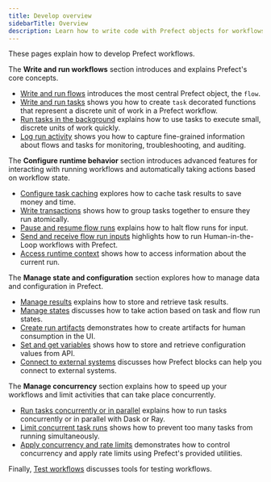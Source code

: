 ```yaml
---
title: Develop overview
sidebarTitle: Overview
description: Learn how to write code with Prefect objects for workflows you can trust.
---
```


These pages explain how to develop Prefect workflows. 

The **Write and run workflows** section introduces and explains Prefect's core concepts.

- [Write and run flows](develop/write-flows/) introduces the most central Prefect object, the `flow`. 
- [Write and run tasks](develop/write-tasks/) shows you how to create `task` decorated functions that represent a discrete unit of work in a Prefect workflow.
- [Run tasks in the background](develop/task-runners/) explains how to use tasks to execute small, discrete units of work quickly.
- [Log run activity](develop/logging/) shows you how to capture fine-grained information about flows and tasks for monitoring, troubleshooting, and auditing.

The **Configure runtime behavior** section introduces advanced features for interacting with running workflows and automatically taking actions based on workflow state.

- [Configure task caching](develop/task-caching/) explores how to cache task results to save money and time.
- [Write transactions](develop/transactions/) shows how to group tasks together to ensure they run atomically.
- [Pause and resume flow runs](develop/pause-resume/) explains how to halt flow runs for input.
- [Send and receive flow run inputs](develop/inputs/) highlights how to run Human-in-the-Loop workflows with Prefect.
- [Access runtime context](develop/runtime-context/) shows how to access information about the current run.

The **Manage state and configuration** section explores how to manage data and configuration in Prefect.

- [Manage results](develop/results/) explains how to store and retrieve task results.
- [Manage states](develop/manage-states/) discusses how to take action based on task and flow run states.
- [Create run artifacts](develop/artifacts/) demonstrates how to create artifacts for human consumption in the UI.
- [Set and get variables](develop/variables/) shows how to store and retrieve configuration values from API.
- [Connect to external systems](develop/blocks/) discusses how Prefect blocks can help you connect to external systems.

The **Manage concurrency** section explains how to speed up your workflows and limit activities that can take place concurrently. 

- [Run tasks concurrently or in parallel](develop/task-runners/) explains how to run tasks concurrently or in parallel with Dask or Ray.
- [Limit concurrent task runs](develop/task-run-limits/) shows how to prevent too many tasks from running simultaneously.
- [Apply concurrency and rate limits](develop/global-concurrency-limits/) demonstrates how to control concurrency and apply rate limits using Prefect's provided utilities.

Finally, [Test workflows](develop/test-workflows/) discusses tools for testing workflows.
